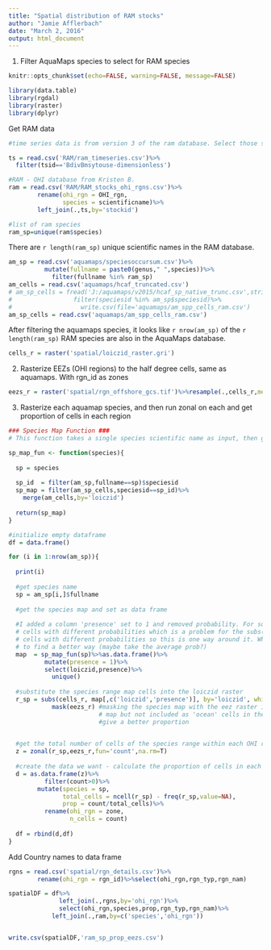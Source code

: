 ```yaml
---
title: "Spatial distribution of RAM stocks"
author: "Jamie Afflerbach"
date: "March 2, 2016"
output: html_document
---
```


(1) Filter AquaMaps species to select for RAM species

```r

knitr::opts_chunk$set(echo=FALSE, warning=FALSE, message=FALSE)

library(data.table)
library(rgdal)
library(raster)
library(dplyr)

```

Get RAM data
```r

#time series data is from version 3 of the ram database. Select those stocks that have B/Bmsy values

ts = read.csv('RAM/ram_timeseries.csv')%>%
  filter(tsid=='BdivBmsytouse-dimensionless')

#RAM - OHI database from Kristen B.
ram = read.csv('RAM/RAM_stocks_ohi_rgns.csv')%>%
        rename(ohi_rgn = OHI_rgn,
               species = scientificname)%>%
        left_join(.,ts,by='stockid')

#list of ram species
ram_sp=unique(ram$species)

```

There are `r length(ram_sp)` unique scientific names in the RAM database.

```r

am_sp = read.csv('aquamaps/speciesoccursum.csv')%>%
          mutate(fullname = paste0(genus," ",species))%>%
            filter(fullname %in% ram_sp)
am_cells = read.csv('aquamaps/hcaf_truncated.csv')
# am_sp_cells = fread('J:/aquamaps/v2015/hcaf_sp_native_trunc.csv',stringsAsFactors=F)%>%
#                 filter(speciesid %in% am_sp$speciesid)%>%
#                   write.csv(file='aquamaps/am_spp_cells_ram.csv')
am_sp_cells = read.csv('aquamaps/am_spp_cells_ram.csv')

```

After filtering the aquamaps species, it looks like `r nrow(am_sp)` of the `r length(ram_sp)` RAM species are also in the AquaMaps database.

```r

cells_r = raster('spatial/loiczid_raster.gri')

```

(2) Rasterize EEZs (OHI regions) to the half degree cells, same as aquamaps. With rgn_id as zones

```r

eezs_r = raster('spatial/rgn_offshore_gcs.tif')%>%resample(.,cells_r,method='ngb',progress='text')

```

(3) Rasterize each aquamap species, and then run zonal on each and get proportion of cells in each region

```r

### Species Map Function ###
# This function takes a single species scientific name as input, then grabs all occurrence cells and associated probability per cell

sp_map_fun <- function(species){
  
  sp = species
  
  sp_id  = filter(am_sp,fullname==sp)$speciesid
  sp_map = filter(am_sp_cells,speciesid==sp_id)%>%
    merge(am_cells,by='loiczid')
  
  return(sp_map)
}

```


```r

#initialize empty dataframe
df = data.frame()

for (i in 1:nrow(am_sp)){
  
  print(i)
  
  #get species name
  sp = am_sp[i,]$fullname
  
  #get the species map and set as data frame
  
  #I added a column 'presence' set to 1 and removed probability. For some species, like Thunnus obesus, there were duplicate
  # cells with different probabilities which is a problem for the subs() function below... not sure why there are duplicate
  # cells with different probabilities so this is one way around it. When we care about probability of occurrence, we will need
  # to find a better way (maybe take the average prob?)
  map  = sp_map_fun(sp)%>%as.data.frame()%>%
          mutate(presence = 1)%>%
          select(loiczid,presence)%>%
            unique() 
  
  #substitute the species range map cells into the loiczid raster 
  r_sp = subs(cells_r, map[,c('loiczid','presence')], by='loiczid', which='presence', subsWithNA=T)%>%
            mask(eezs_r) #masking the species map with the eez raster in order to remove those cells that are in the species range
                         # map but not included as 'ocean' cells in the eez map. This is not an ideal solution but will 
                         #give a better proportion
              

  #get the total number of cells of the species range within each OHI region (zone)
  z = zonal(r_sp,eezs_r,fun='count',na.rm=T)
  
  #create the data we want - calculate the proportion of cells in each zone.
  d = as.data.frame(z)%>%
          filter(count>0)%>%
        mutate(species = sp,
               total_cells = ncell(r_sp) - freq(r_sp,value=NA),
               prop = count/total_cells)%>%
          rename(ohi_rgn = zone,
                 n_cells = count)
  
  df = rbind(d,df)
}

```



Add Country names to data frame

```r

rgns = read.csv('spatial/rgn_details.csv')%>%
        rename(ohi_rgn = rgn_id)%>%select(ohi_rgn,rgn_typ,rgn_nam)

spatialDF = df%>%
              left_join(.,rgns,by='ohi_rgn')%>%
              select(ohi_rgn,species,prop,rgn_typ,rgn_nam)%>%
            left_join(.,ram,by=c('species','ohi_rgn'))


write.csv(spatialDF,'ram_sp_prop_eezs.csv')
              

```




